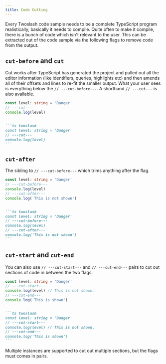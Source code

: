 ```yaml
---
title: Code Cutting
---
```



Every Twoslash code sample needs to be a complete TypeScript program realistically, basically it needs to compile. Quite often to make it compile, there is a bunch of code which isn't relevant to the user. This can be extracted out of the code sample via the following flags to remove code from the output.

## `cut-before` and `cut`

Cut works after TypeScript has generated the project and pulled out all the editor information (like identifiers, queries, highlights etc) and then amends all of their offsets and lines to re-fit the smaller output. What your user sees is everything below the `// ---cut-before---`. A shorthand `// ---cut---` is also available.

<Tabs>

<TabItem label="Output">

```ts twoslash
const level: string = 'Danger'
// ---cut---
console.log(level)
```

</TabItem>

<TabItem label='Markdown'>

``````md

```ts twoslash
const level: string = 'Danger'
// ---cut---
console.log(level)
```

``````

</TabItem>

</Tabs>

## `cut-after`

The sibling to `// ---cut-before---` which trims anything after the flag.

<Tabs>

<TabItem label="Output">

```ts twoslash
const level: string = 'Danger'
// ---cut-before---
console.log(level)
// ---cut-after---
console.log('This is not shown')
```

</TabItem>

<TabItem label='Markdown'>

``````md

```ts twoslash
const level: string = 'Danger'
// ---cut-before---
console.log(level)
// ---cut-after---
console.log('This is not shown')
```

``````

</TabItem>

</Tabs>

## `cut-start` and `cut-end`

You can also use `// ---cut-start---` and `// ---cut-end---` pairs to cut out sections of code in between the two flags.

<Tabs>

<TabItem label="Output">

```ts twoslash
const level: string = 'Danger'
// ---cut-start---
console.log(level) // This is not shown.
// ---cut-end---
console.log('This is shown')
```

</TabItem>

<TabItem label='Markdown'>

``````md

```ts twoslash
const level: string = 'Danger'
// ---cut-start---
console.log(level) // This is not shown.
// ---cut-end---
console.log('This is shown')
```

``````

</TabItem>

</Tabs>

<Aside type='tip'>
Multiple instances are supported to cut out multiple sections, but the flags must comes in pairs.
</Aside>